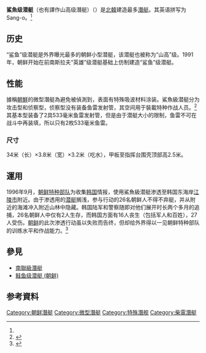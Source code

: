{{NoteTA |G1=Unit}}
{{潛艇
|名称= 鯊魚级（Sang-O Class）
|图片= [[File:1996_NK_sub.jpg|220px]]
|照片说明= 
|舰种= 沿岸潜艇
|舰名= 
|拥有国= {{DPRK}}<br>{{VNM}}
|前型= [[南聯級潛艇|南聯級潛艇]]
|次型= [[鲑鱼级潜艇_(朝鲜)|鮭魚級潛艇]]
|同型= 
|竣工= 36艘
|结局= 
|状态= 服役中
|水上吃水= 
|水上排水量= 256吨
|水下排水量= 277吨
|极限潜深= 150米
|长度= 34米
|阔度= 3.8米
|动力系统= 
|叶轴= 單轴柴油
|水上极速= 7.6节
|潜行极速= 8.8节
|乘员= 5名军官，15名艇员
|鱼雷= 2具533毫米[[鱼雷發射管|鱼雷發射管]]
|导弹= 
|其他武裝=
|结构=
|续航力=大于1500[海里]<ref name="#1">http://news.ifeng.com/mil/data/detail_2010_05/20/1537948_0.shtml.朝鲜鲨鱼级小型潜艇</ref>
|其他= 
}}
'''鯊魚级潜艇'''（也有譯作山高级潛艇）（{{lang-en|Sang-O class submarine}}）是[[北韓|北韓]]建造最多[[潛艇|潛艇]]。其英语拼写为Sang-o。<ref name="#1"/>

== 历史 ==
“鲨鱼”级潜艇是外界曝光最多的朝鲜小型潜艇，该潜艇也被称为“山高”级。1991年，朝鲜开始在前南斯拉夫“英雄”级潜艇基础上仿制建造“鲨鱼”级潜艇。
== 性能 ==
據稱[[朝鮮|朝鮮]]的微型潛艇為避免被偵測到，表面有特殊吸波材料涂装。鯊魚級潜艇分为攻击型和侦察型，侦察型没有装备鱼雷发射管，其空间用于裝載特种作战人员。<ref>{{Cite web |url=http://news.ifeng.com/mil/data/detail_2010_05/20/1537948_0.shtml |title=朝鲜“鲨鱼级”小型潜艇 凤凰网 |access-date=2010-12-02 |archive-date=2018-04-21 |archive-url=https://web.archive.org/web/20180421031057/http://news.ifeng.com/mil/data/detail_2010_05/20/1537948_0.shtml |dead-url=no }}</ref>其基本型装备了2具533毫米鱼雷发射管，但是由于潜艇大小的限制，鱼雷不可在战斗中再装填，所以只有2枚533毫米鱼雷。

=== 尺寸 ===
34米（长）×3.8米（宽）×3.2米（吃水），甲板至指挥台围壳顶部高2.5米。

== 運用 ==

{{Main|1996年朝鲜特种部队对韩国渗透行动}}
1996年9月，[[朝鮮人民軍特種部隊|朝鲜特种部队]]为收集[[韩国|韩国]]情报，使用鯊魚級潜艇渗透至韩国东海岸[[江陵市|江陵市]]附近。由于渗透用的[[潜艇|潜艇]]搁浅，参与行动的26名朝鲜人不得不弃艇，并从附近的海滩冲入附近山林中隐藏。韩国陆军和警察随即对他们展开时长两个多月的追捕，26名朝鲜人中仅有2人生存，而韩国方面有16人丧生（包括军人和百姓），27人受伤。[[朝鲜|朝鲜]]的此次渗透行动虽以失败而告终，但却给外界得以一见朝鲜特种部队的训练水平和作战能力。<ref>{{cite web
| url=http://war.news.163.com/09/1118/16/5ODRJLT500011MSF.html
| title=朝韩秘密战：96年朝鲜特种部队对韩国秘密潜入
| publisher=网易军事
| date=2009-11-18
| access-date=2010-12-02
| archive-date=2011-07-19
| archive-url=https://web.archive.org/web/20110719211743/http://war.news.163.com/09/1118/16/5ODRJLT500011MSF.html
| dead-url=no
}}</ref>

==參見==
* [[南聯級潛艇|南聯級潛艇]]
* [[鲑鱼级潜艇_(朝鲜)|鲑鱼级潜艇 (朝鲜)]]

== 参考資料 ==
{{reflist|30em}}

[[Category:朝鲜潛艇|Category:朝鲜潛艇]]
[[Category:微型潛艇|Category:微型潛艇]]
[[Category:特殊潛舰|Category:特殊潛舰]]
[[Category:柴電潛艇|Category:柴電潛艇]]